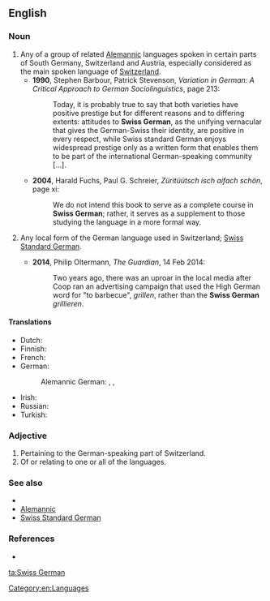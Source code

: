 ==English==

===Noun===
{{en-noun|head=[[Swiss]] [[German]]}}

# Any of a group of related [[Alemannic]] languages spoken in certain parts of South Germany, Switzerland and Austria, especially considered as the main spoken language of [[Switzerland]].
#* '''1990''', Stephen Barbour, Patrick Stevenson, ''Variation in German: A Critical Approach to German Sociolinguistics'', page 213:
#*: Today, it is probably true to say that both varieties have positive prestige but for different reasons and to differing extents: attitudes to '''Swiss German''', as the unifying vernacular that gives the German-Swiss their identity, are positive in every respect, while Swiss standard German enjoys widespread prestige only as a written form that enables them to be part of the international German-speaking community […].
#* '''2004''', Harald Fuchs, ‎Paul G. Schreier, ''Züritüütsch isch aifach schön'', page xi:
#*: We do not intend this book to serve as a complete course in '''Swiss German'''; rather, it serves as a supplement to those studying the language in a more formal way.
# {{label|en|loosely}} Any local form of the German language used in Switzerland; [[Swiss Standard German]].
#* '''2014''', Philip Oltermann, ''The Guardian'', 14 Feb 2014:
#*: Two years ago, there was an uproar in the local media after Coop ran an advertising campaign that used the High German word for "to barbecue", ''grillen'', rather than the '''Swiss German''' ''grillieren''.

====Translations====
{{trans-top|Alemannic}}
* Dutch: {{t|nl|Zwitserduits|n}}
* Finnish: {{t+|fi|sveitsinsaksa}}
* French: {{t|fr|allemand de Suisse|m}}
* German: {{t+|de|Schweizerdeutsch|n}}
*: Alemannic German: {{t|gsw|Schwiizertüütsch|n}}, {{t|gsw|Schwizertitsch|n}}, {{t|gsw|Schwyzerdütsch|n}}
{{trans-mid}}
* Irish: {{t|ga|[[Gearmáinis]] [[Eilvéiseach]]|f}}
* Russian: {{t|ru|[[швейца́рский]] [[неме́цкий]]|m}}
* Turkish: {{t+|tr|İsviçre Almancası}}
{{trans-bottom}}

===Adjective===
{{en-adj}}

# Pertaining to the German-speaking part of Switzerland.
# Of or relating to one or all of the languages.

===See also===
* {{pedialite|}}
* [[Alemannic]]
* [[Swiss Standard German]]

===References===
* {{ethnologue|code=gsw}}

[[Category:en:Languages]]

[[ta:Swiss German]]